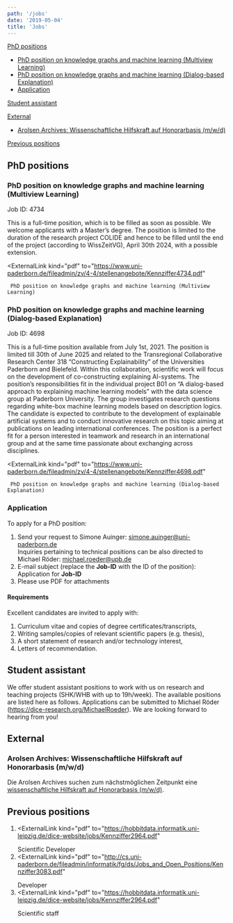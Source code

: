 ```yaml
---
path: '/jobs'
date: '2019-05-04'
title: 'Jobs'
---
```


[PhD positions](#phd-positions)

* [PhD position on knowledge graphs and machine learning (Multiview Learning)](#phd-position-on-knowledge-graphs-and-machine-learning-multiview-learning)
* [PhD position on knowledge graphs and machine learning (Dialog-based Explanation)](#phd-position-on-knowledge-graphs-and-machine-learning-dialog-based-explanation)
* [Application](#application)

[Student assistant](#student-assistant)

[External](#external)

* [Arolsen Archives: Wissenschaftliche Hilfskraft auf Honorarbasis (m/w/d)](#arolsen-archives-wissenschaftliche-hilfskraft-auf-honorarbasis-mwd)

[Previous positions](#previous-positions)

## PhD positions

### PhD position on knowledge graphs and machine learning (Multiview Learning)

Job ID: 4734

This is a full-time position, which is to be filled as soon as possible. We welcome applicants with a Master’s degree. The position is limited to the duration of the research project COLIDE and hence to be filled until the end of the project (according to WissZeitVG), April 30th 2024, with a possible extension.

<ExternalLink
     kind="pdf"
     to="https://www.uni-paderborn.de/fileadmin/zv/4-4/stellenangebote/Kennziffer4734.pdf"
   >
     PhD position on knowledge graphs and machine learning (Multiview Learning)
   </ExternalLink>


### PhD position on knowledge graphs and machine learning (Dialog-based Explanation)

Job ID: 4698

This is a full-time position available from July 1st, 2021. The position is limited till 30th of June 2025 and related to the Transregional Collaborative Research Center 318 “Constructing Explainability” of the Universities Paderborn and Bielefeld. Within this collaboration, scientific work will focus on the development of co-constructing explaining AI-systems. The position’s responsibilities fit in the individual project B01 on “A dialog-based approach to explaining machine learning models” with the data science group at Paderborn University. The group investigates research questions regarding white-box machine learning models based on description logics. The candidate is expected to contribute to the development of explainable artificial systems and to conduct innovative research on this topic aiming at publications on leading international conferences. The position is a perfect fit for a person interested in teamwork and research in an international group and at the same time passionate about exchanging across disciplines.

<ExternalLink
     kind="pdf"
     to="https://www.uni-paderborn.de/fileadmin/zv/4-4/stellenangebote/Kennziffer4698.pdf"
   >
     PhD position on knowledge graphs and machine learning (Dialog-based Explanation)
   </ExternalLink>


### Application

To apply for a PhD position:

1. Send your request to Simone Auinger: <a href="mailto:simone.auinger@uni-paderborn.de">simone.auinger@uni-paderborn.de</a>  
   Inquiries pertaining to technical positions can be also directed to Michael Röder: <a href="mailto:michael.roeder@upb.de">michael.roeder@upb.de</a>
2. E-mail subject (replace the __Job-ID__ with the ID of the position): Application for __Job-ID__
3. Please use PDF for attachments


#### Requirements

Excellent candidates are invited to apply with:

1. Curriculum vitae and copies of degree certificates/transcripts,
2. Writing samples/copies of relevant scientific papers (e.g. thesis),
3. A short statement of research and/or technology interest,
4. Letters of recommendation.

## Student assistant

We offer student assistant positions to work with us on research and teaching projects (SHK/WHB with up to 19h/week). The available positions are listed here as follows. Applications can be submitted to Michael Röder (https://dice-research.org/MichaelRoeder). We are looking forward to hearing from you!

## External

### Arolsen Archives: Wissenschaftliche Hilfskraft auf Honorarbasis (m/w/d)

Die Arolsen Archives suchen zum nächstmöglichen Zeitpunkt eine [wissenschaftliche Hilfskraft auf Honorarbasis (m/w/d)](https://hobbitdata.informatik.uni-leipzig.de/dice-website/jobs/Arolsen_Wissenschaftliche_Hilfskraft.pdf).

## Previous positions

1. <ExternalLink
     kind="pdf"
     to="https://hobbitdata.informatik.uni-leipzig.de/dice-website/jobs/Kennziffer2964.pdf"
   >
     Scientific Developer
   </ExternalLink>
2. <ExternalLink
     kind="pdf"
     to="http://cs.uni-paderborn.de/fileadmin/informatik/fg/ds/Jobs_and_Open_Positions/Kennziffer3083.pdf"
   >
     Developer
   </ExternalLink>
3. <ExternalLink
     kind="pdf"
     to="https://hobbitdata.informatik.uni-leipzig.de/dice-website/jobs/Kennziffer2964.pdf"
   >
     Scientific staff
   </ExternalLink>

